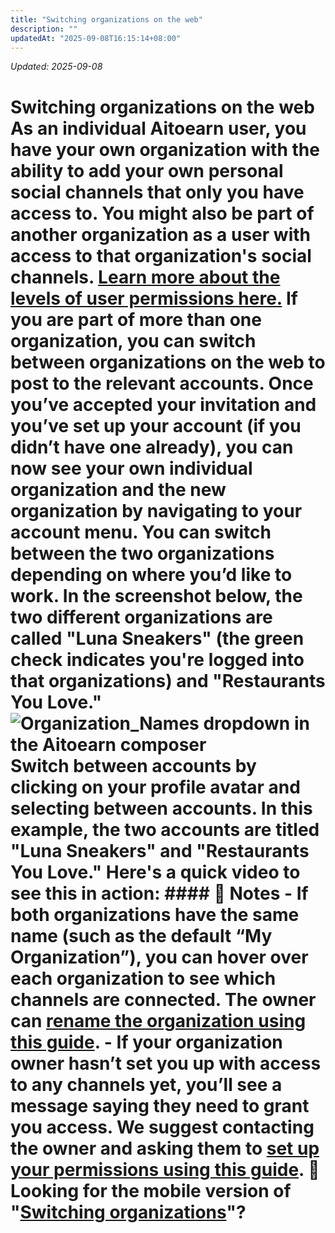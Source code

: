 ```yaml
---
title: "Switching organizations on the web"
description: ""
updatedAt: "2025-09-08T16:15:14+08:00"
---
```

<!-- UPDATED_AT -->
_Updated: 2025-09-08_

# Switching organizations on the web As an individual Aitoearn user, you have your own organization with the ability to add your own personal social channels that only you have access to. You might also be part of another organization as a user with access to that organization's social channels. [ Learn more about the levels of user permissions here.](https://aitoearn.helpscoutdocs.com/article/674-getting-started-as-a-user-in-an-organization) If you are part of more than one organization, you can switch between organizations on the web to post to the relevant accounts. Once you’ve accepted your invitation and you’ve set up your account (if you didn’t have one already), you can now see your own individual organization and the new organization by navigating to your account menu. You can switch between the two organizations depending on where you’d like to work. In the screenshot below, the two different organizations are called "Luna Sneakers" (the green check indicates you're logged into that organizations) and "Restaurants You Love." ![Organization_Names dropdown in the Aitoearn composer](//d33v4339jhl8k0.cloudfront.net/docs/assets/64cb6cf86d4a3e191f237e66/images/65149919f8eafb48f4e81327/img-1703224-1695848728-1002742817.png) Switch between accounts by clicking on your profile avatar and selecting between accounts. In this example, the two accounts are titled "Luna Sneakers" and "Restaurants You Love." Here's a quick video to see this in action: #### 📝 Notes - If both organizations have the same name (such as the default “My Organization”), you can hover over each organization to see which channels are connected. The owner can [rename the organization using this guide](https://aitoearn.helpscoutdocs.com/article/669-renaming-your-aitoearn-organization). - If your organization owner hasn’t set you up with access to any channels yet, you’ll see a message saying they need to grant you access. We suggest contacting the owner and asking them to [set up your permissions using this guide](https://aitoearn.helpscoutdocs.com/article/670-adding-users-and-setting-up-permissions-in-your-organization). 📝 Looking for the mobile version of "[Switching organizations](https://support.aitoearn.com//support.aitoearn.com/article/626-switching-organizations-on-the-aitoearn-mobile-app)"?
